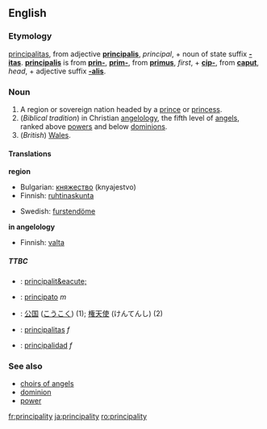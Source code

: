 ==English==

===Etymology===
{{L.}} [[principalitas]], from adjective '''[[principalis]]''', ''principal'', + noun of state suffix '''[[-itas]]'''.  '''[[principalis]]''' is from '''[[prin-]]''', '''[[prim-]]''', from '''[[primus]]''', ''first'', + '''[[cip-]]''', from '''[[caput]]''', ''head'', + adjective suffix '''[[-alis]]'''.

===Noun===
{{en-noun-reg-y|principalit|y}}

# A region or sovereign nation headed by a [[prince]] or [[princess]].
# (''Biblical tradition'') in Christian [[angelology]], the fifth level of [[angel]]s, ranked above [[power]]s and below [[dominion]]s.
# (''British'') [[Wales]].

====Translations====
'''region'''
{{top}}
*Bulgarian: [[княжество]] (knyajestvo) 
*Finnish: [[ruhtinaskunta]]
{{mid}}
*Swedish: [[furstendöme]]
{{bottom}}

'''in angelology'''
{{top}}
*Finnish: [[valta]]
{{mid}}
{{bottom}}

=====TTBC=====
{{checktrans}}
*{{ttbc|French}}: [[principalit&eacute;]]
*{{ttbc|Italian}}: [[principato]] ''m''
*{{ttbc|Japanese}}: [[公国]] ([[こうこく]]) (1); [[権天使]] (けんてんし) (2)
*{{ttbc|Latin}}:  [[principalitas]] ''f''
*{{ttbc|Spanish}}: [[principalidad]] ''f''

===See also===
*[[choirs of angels]]
*[[dominion]]
*[[power]]

[[fr:principality]]
[[ja:principality]]
[[ro:principality]]